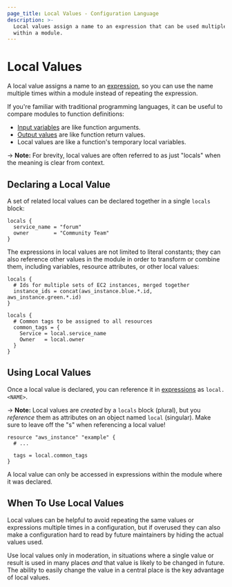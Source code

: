 ```yaml
---
page_title: Local Values - Configuration Language
description: >-
  Local values assign a name to an expression that can be used multiple times
  within a module.
---
```


# Local Values

A local value assigns a name to an [expression](/docs/language/expressions),
so you can use the name multiple times within a module instead of repeating
the expression.

If you're familiar with traditional programming languages, it can be useful to
compare modules to function definitions:

- [Input variables](/docs/language/values/variables) are like function arguments.
- [Output values](/docs/language/values/outputs) are like function return values.
- Local values are like a function's temporary local variables.

-> **Note:** For brevity, local values are often referred to as just "locals"
when the meaning is clear from context.

## Declaring a Local Value

A set of related local values can be declared together in a single `locals`
block:

```hcl
locals {
  service_name = "forum"
  owner        = "Community Team"
}
```

The expressions in local values are not limited to literal constants; they can
also reference other values in the module in order to transform or combine them,
including variables, resource attributes, or other local values:

```hcl
locals {
  # Ids for multiple sets of EC2 instances, merged together
  instance_ids = concat(aws_instance.blue.*.id, aws_instance.green.*.id)
}

locals {
  # Common tags to be assigned to all resources
  common_tags = {
    Service = local.service_name
    Owner   = local.owner
  }
}
```

## Using Local Values

Once a local value is declared, you can reference it in
[expressions](/docs/language/expressions) as `local.<NAME>`.

-> **Note:** Local values are _created_ by a `locals` block (plural), but you
_reference_ them as attributes on an object named `local` (singular). Make sure
to leave off the "s" when referencing a local value!

```
resource "aws_instance" "example" {
  # ...

  tags = local.common_tags
}
```

A local value can only be accessed in expressions within the module where it
was declared.

## When To Use Local Values

Local values can be helpful to avoid repeating the same values or expressions
multiple times in a configuration, but if overused they can also make a
configuration hard to read by future maintainers by hiding the actual values
used.

Use local values only in moderation, in situations where a single value or
result is used in many places _and_ that value is likely to be changed in
future. The ability to easily change the value in a central place is the key
advantage of local values.
